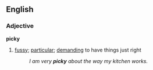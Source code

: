 ==English==
===Adjective===
'''picky'''
#[[fussy]]; [[particular]]; [[demanding]] to have things just right
#:''I am very '''picky''' about the way my kitchen works.''